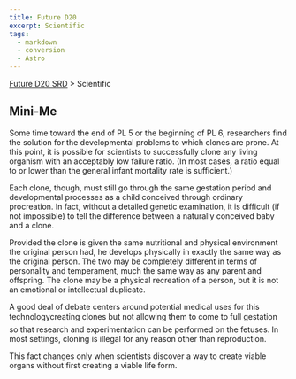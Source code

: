 ```yaml
---
title: Future D20
excerpt: Scientific
tags:
  - markdown
  - conversion
  - Astro
---
```






[Future D20 SRD]( / ) > Scientific




## Mini-Me


Some time toward the end of PL 5 or the beginning of PL 6, researchers find the solution for the developmental problems to which clones are prone. At this point, it is possible for scientists to successfully clone any living organism with an acceptably low failure ratio. (In most cases, a ratio equal to or lower than the general infant mortality rate is sufficient.)


Each clone, though, must still go through the same gestation period and developmental processes as a child conceived through ordinary procreation. In fact, without a detailed genetic examination, it is difficult (if not impossible) to tell the difference between a naturally conceived baby and a clone.


Provided the clone is given the same nutritional and physical environment the original person had, he develops physically in exactly the same way as the original person. The two may be completely different in terms of personality and temperament, much the same way as any parent and offspring. The clone may be a physical recreation of a person, but it is not an emotional or intellectual duplicate.


A good deal of debate centers around potential medical uses for this technologycreating clones but not allowing them to come to full gestation so that research and experimentation can be performed on the fetuses. In most settings, cloning is illegal for any reason other than reproduction.


This fact changes only when scientists discover a way to create viable organs without first creating a viable life form.



